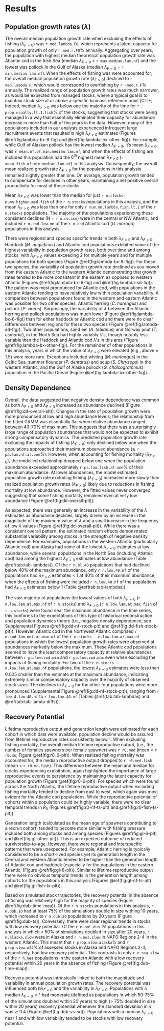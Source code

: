 # Results {#reses-peses}

## Population growth rates ($\lambda$)

The overall median population growth rate when excluding the effects of fishing ($\lambda_{F=0}$) was `r med.lambda.F0`, which represents a latent capacity for population growth of only `r med.r.F0`% annually. Aggregating over years, the population with highest median theoretical population growth rate was Atlantic cod in the Irish Sea (median $\lambda_{F=0}$ = `r max.median.lam.nf`) and the lowest was pollock in the Gulf of Alaska (median $\lambda_{F=0}$ = `r min.median.lam.nf`).  When the effects of fishing was were accounted for, the overall median population growth rate ($\lambda_{F>0}$) declined to `r med.lambda.F`, which would correspond to overfishing by  `r -med.r.F`% annually. The realized range of population growth rates was much narrower, as would be expected from managed stocks, where a typical goal is to maintain stock size at or above a specific biomass reference point [CITE]. Indeed, median $\lambda_{F>0}$ was below one the majority of the time for `r prop.usually.lt.1.fish`% of the stocks, suggesting that stocks were being managed in a way that essentially eliminated their capacity for abundance increase in more than half of the years in the data. However, many of the populations included in our analysis experienced infrequent large recruitment events that resulted in high $\lambda_{F>0}$ estimates (Figures \@ref(fig:lambda-bx-6-fig) and \@ref(fig:lambda-bx-other-fig)). For example, while Gulf of Alaskan pollock has the lowest median $\lambda_{F=0}$, it's mean $\lambda_{F=0}$ was `r mean.nf.of.min.median.lam.nf`, and when the effects of fishing are included this population had the $8^{th}$ highest mean $\lambda_{F>0}$ (`r mean.fish.of.min.median.lam.nf`) in this analysis. Consequently, the overall mean realized growth rate $\lambda_{F>0}$ for the populations in this analysis remained slightly greater than one. On average, population growth tended to compensate for declines in other years, maintaining a net positive overall productivity for most of these stocks.

Mean $\lambda_{F>0}$ was lower than the median for just `r n.stocks-n.mn.higher.med.fish` of the `r n.stocks` populations in this analysis, and the mean $\lambda_{F>0}$ was less than one for only `r num.mn.lambda.fish.lt.1` of the `r n.stocks` populations. The majority of the populations experiencing these consistent declines (N = `r n.nw.ice`) were in the central or NW Atlantic, and included `r n.cod.low.mn`  of the `r n.cod` Atlantic cod (*G. morhua*) populations in this analysis.

There were regional and species specific trends in both $\lambda_{F=0}$ and $\lambda_{F>0}$. Haddock (*M. aeglefinus*) and Atlantic cod populations exhibited some of the highest variability in population growth rates, both over time and among stocks, with $\lambda_{F=0}$ values exceeding 2 for multiple years and for multiple populations for both species (Figure \@ref(fig:lambda-bx-6-fig)). For these two species, the variability of population growth rate declined as you moved from the eastern Atlantic to the western Atlantic demonstrating that growth rates tended to be more consistent in the eastern as opposed to western Atlantic (Figures \@ref(fig:lambda-bx-6-fig) and \@ref(fig:lambda-sd-fig)). The pattern was most pronounced for Atlantic cod, with populations in the eastern Atlantic tending to have relatively low within population variability. A comparison between populations found in the western and eastern Atlantic was possible for two other species, Atlantic herring (*C. harengus*) and pollock (*P. virens*).  Surprisingly, the variability of $\lambda$ between the Atlantic herring and pollock populations was much lower (Figure \@ref(fig:lambda-bx-6-fig)) than for either haddock or Atlantic cod and there were no clear differences between regions for these two species (Figure \@ref(fig:lambda-sd-fig)). Two other populations, sand eel (*A. tobianus*) and Norway pout (*T. esmarkii*), in the North Sea had highly variably $\lambda's$, though notably less variable than the Haddock and Atlantic cod $\lambda's$ in this area (Figure \@ref(fig:lambda-bx-other-fig)). For the remainder of other populations in this analysis, years in which the value of $\lambda_{F=0}$ were elevated (e.g., above $\approx$ 1.5) were more rare. Exceptions included whiting (*M. merlangus*) in the Celtic Sea, summer flounder (*P. dentatus*) and scup (*S. Chrysops*) in the western Atlantic, and the Gulf of Alaska pollock (*G. chalcogrammus*) population in the Pacific Ocean (Figure \@ref(fig:lambda-bx-other-fig)).

## Density Dependence

Overall, the data suggested that negative density dependence was common as both $\lambda_{F=0}$ and $\lambda_{F>0}$ increased as abundance declined (Figure \@ref(fig:dd-overall-plt)). Changes in the rate of population growth were more pronounced at low and high abundance levels; the relationship from the fitted GAMM was essentially flat when relative abundance ranged between 40-70% of maximum. This suggests that there was a surprisingly large range of population abundances that would not be expected to exhibit strong compensatory dynamics. The predicted population growth rate excluding the impacts of fishing ($\lambda_{F=0}$) only declined below one when the populations approached their maximum observed abundance ($\gtrsim$ `r pa.lam.nf.at.one`%). However, when accounting for fishing mortality ($\lambda_{F>0}$), the modelled relationship dropped below one when the population abundance exceeded approximately `r pa.lam.fish.at.one`% of their maximum abundance. At lower abundances, the model estimated population growth rate excluding fishing ($\lambda_{F=0}$) increased more slowly than realized population growth rates ($\lambda_{F>0}$) likely due to reductions in fishing mortality at low abundance. However, the fitted values never converged, suggesting that some fishing mortality remained even at very low abundance (Figure \@ref(fig:dd-overall-plt)).

As expected, there was generally an increase in the variability of the $\lambda$ estimates as abundance declines, largely driven by an increase in the magnitude of the maximum value of $\lambda$ and a small increase in the frequency of low $\lambda$ values (Figure \@ref(fig:dd-overall-plt)). While there was a consistent overall pattern, the estimated random effects demonstrated substantial variability among stocks in the strength of negative density dependence. For examples, populations in the western Atlantic (particularly Atlantic cod) and Alaska had some of the lowest $\lambda_{F=0}$ estimates at low abundance, while several populations in the North Sea (including Atlatnic cod) had among the highest $\lambda_{F=0}$ estimates at low abundance (Table \@ref(tab:tab-lambdas)).  Of the `r n.bl.40` populations that had declined below 40% of the maximum abundance, only `r n.low.40.nf` of the populations had $\lambda_{F=0}$ estimates < 1 at 40% of their maximum abundance; when the effects of fishing were included `r n.low.40.nf` of the populations had $\lambda_{F>0}$ estimates below 1 (Table \@ref(tab:tab-lambdas)).

The vast majority of populations the lowest values of both $\lambda_{F=0}$ (`r n.low.lam.at.max.nf` of `r n.stocks`) and $\lambda_{F>0}$ (`r n.low.lam.at.max.fish` of `r n.stocks`) were found near the maximum abundance in the time series, this conforms to the expectations of this type of historical reconstruction and population dynamics theory (i.e., negative density dependence; see Supplemental Figures \@ref(fig:dd-nf-stock-plt) and \@ref(fig:dd-fish-stock-plt)). However, Atlantic cod in the Northwest Atlantic comprised `r n.cod.lam.not.at.max.nf` of the `r n.stocks - n.low.lam.at.max.nf` populations in which the lowest population growth rates were observed at abundances markedly below the maximum. These Atlantic cod populations seemed to have the least compensatory capacity at relative abundances between `r pa.low.cod.min` and `r pa.low.cod.max` even when excluding the impacts of fishing mortality. For two of the `r n.stocks - n.low.lam.at.max.nf` populations, the lowest $\lambda_{F=0}$ estimates were less than 0.005 smaller than the estimate at the maximum abundance, indicating extremely similar compensatory capacity over the majority of observed stock sizes. The declines in $\lambda_{F=0}$ for the other four populations were more pronounced (Supplemental Figure \@ref(fig:dd-nf-stock-plt)), ranging from `r low.4.lam.40.nf` to `r low.lam.40.nf` (Tables \@ref(tab:tab-lambdas) and \@ref(tab:tab-lamda-diffs)).

## Recovery Potential

Lifetime reproductive output and generation length were estimated for each cohort in which data were available, population decline would be assured from lifetime reproductive rates consistently below 1. When excluding fishing mortality, the overall median lifetime reproductive output, (i.e., the number of females spawners per female spawner) was `r r0.med` (mean = `r r0.mn`; Figure \@ref(fig:r0-6-plt)). When realized fishing mortality was accounted for, the median reproductive output dropped to `r r0.med.fish` (mean = `r r0.mn.fish`). This difference between the mean and median for stocks experiencing exploitation, again highlighted the importance of large reproductive events to persistence by maintaining the latent capacity for population growth (Figure \@ref(fig:r0-6-plt)). For species which were found across the North Atlantic, the lifetime reproductive output when excluding fishing mortality tended to decline from east to west, which again was most evident for the Atlantic cod populations. While the reproductive potential of cohorts within a population could be highly variable, there were no clear temporal trends in $R_0$ (Figures \@ref(fig:r0-nf-ts-plt) and \@ref(fig:r0-fish-ts-plt)).

Generation length (calculated as the mean age of spawners contributing to a recruit cohort) tended to become more similar with fishing pressure included both among stocks and among species (Figures \@ref(fig:gl-6-plt) and \@ref(fig:gl-other-plt)). This is an expected outcome of reduced survivorship-to-age. However, there were regional and interspecific patterns that were unexpected. For example, Atlantic herring is typically considered to be a short-lived species yet its generation length in the Central and western Atlantic tended to be higher than the generation length of Atlantic cod and haddock (especially for the populations in the eastern Atlantic; (Figure \@ref(fig:gl-6-plt)). Similar to lifetime reproductive output there were no obvious temporal trends in the generation length among cohorts for the populations in this analysis  (Figures \@ref(fig:gl-nf-ts-plt) and \@ref(fig:gl-fish-ts-plt)).

Based on simulated stock trajectories, the recovery potential in the absence of fishing was relatively high for the majority of species (Figure \@ref(fig:dub-time-map)). Of the `r n.stocks` populations in this analysis, `r n.dub.10` had at least 75% of the simulations double in size withing 10 years, which increased to `r n.dub.20` populations by 20 years (Figure \@ref(fig:dub-ts)). Conversely, there were clear regional trends in stocks with low recovery potential. Of the `r n.not.dub.20` populations in this analysis in which < 50% of simulations doubled in size after 20 years, `r n.alaska.slow` were in Alaska and `r n.nwa.slow` in NAFO Regions 2-4 in the western Atlantic. This meant that `r prop.slow.alaska`% and `r prop.slow.n24`% of assessed stocks in Alaska and NAFO Regions 2-4, respectively, had low recovery potential. This contrasts to only `r n.nea.slow` of the `r n.nea` populations in the eastern Atlantic with a low recovery potential within 20 years in the absence of fishing (Figure \@ref(fig:dub-time-map)).

Recovery potential was intrinsically linked to both the magnitude and variability in annual population growth rates. The recovery potential was influenced both b$\lambda_{F=0}$ and the variability in $\lambda_{F=0}$. Populations with a median $\lambda_{F=0} < 1$  had moderate (defined as populations in which 50-75% of the simulations doubled within 20 years) to high (> 75% doubled in size within 20 years) recovery potential whenever the standard deviation in $\lambda$ was $\gtrsim$ 0.4 (Figure \@ref(fig:dub-vs-sd)). Populations with a median $\lambda_{F=0}$ near 1 and with low variability tended to be stocks with low recovery potential.
 